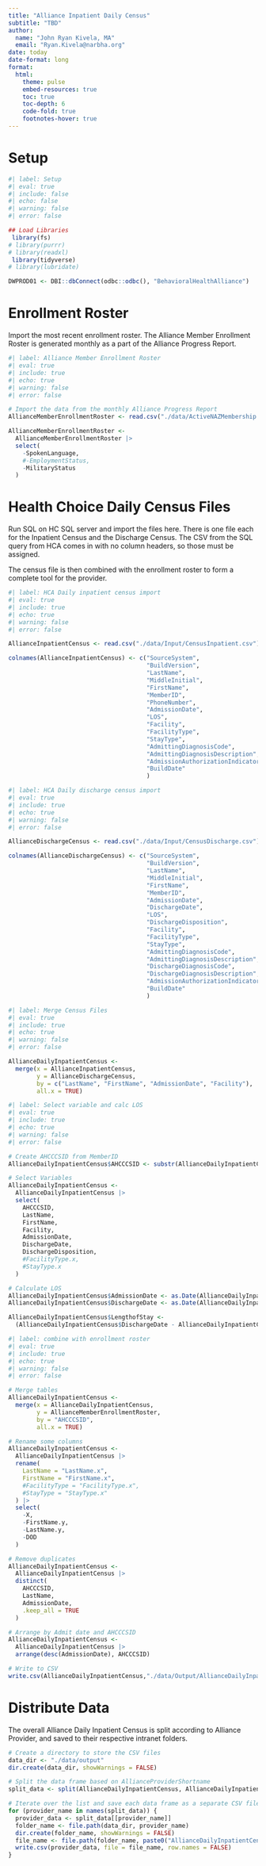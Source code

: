 ```yaml
---
title: "Alliance Inpatient Daily Census"
subtitle: "TBD"
author: 
  name: "John Ryan Kivela, MA"
  email: "Ryan.Kivela@narbha.org"
date: today
date-format: long
format:
  html:
    theme: pulse
    embed-resources: true
    toc: true
    toc-depth: 6
    code-fold: true
    footnotes-hover: true
---
```


# Setup

```r
#| label: Setup
#| eval: true
#| include: false
#| echo: false
#| warning: false
#| error: false

## Load Libraries
 library(fs)
# library(purrr)
# library(readxl)
 library(tidyverse)
# library(lubridate)

DWPROD01 <- DBI::dbConnect(odbc::odbc(), "BehavioralHealthAlliance")

```

# Enrollment Roster

Import the most recent enrollment roster. The Alliance Member Enrollment Roster is generated monthly as a part of the Alliance Progress Report.

```r
#| label: Alliance Member Enrollment Roster
#| eval: true
#| include: true
#| echo: true
#| warning: false
#| error: false

# Import the data from the monthly Alliance Progress Report
AllianceMemberEnrollmentRoster <- read.csv("./data/ActiveNAZMembership.csv")

AllianceMemberEnrollmentRoster <-
  AllianceMemberEnrollmentRoster |> 
  select(
    -SpokenLanguage,
    #-EmploymentStatus,
    -MilitaryStatus
  )

```

# Health Choice Daily Census Files

Run SQL on HC SQL server and import the files here. There is one file each for the Inpatient Census and the Discharge Census. The CSV from the SQL query from HCA comes in with no column headers, so those must be assigned.

The census file is then combined with the enrollment roster to form a complete tool for the provider.

```r
#| label: HCA Daily inpatient census import
#| eval: true
#| include: true
#| echo: true
#| warning: false
#| error: false

AllianceInpatientCensus <- read.csv("./data/Input/CensusInpatient.csv")

colnames(AllianceInpatientCensus) <- c("SourceSystem", 
                                       "BuildVersion", 
                                       "LastName", 
                                       "MiddleInitial",
                                       "FirstName",
                                       "MemberID",
                                       "PhoneNumber",
                                       "AdmissionDate",
                                       "LOS",
                                       "Facility",
                                       "FacilityType",
                                       "StayType",
                                       "AdmittingDiagnosisCode",
                                       "AdmittingDiagnosisDescription",
                                       "AdmissionAuthorizationIndicator",
                                       "BuildDate"
                                       )

```

```r
#| label: HCA Daily discharge census import
#| eval: true
#| include: true
#| echo: true
#| warning: false
#| error: false

AllianceDischargeCensus <- read.csv("./data/Input/CensusDischarge.csv")

colnames(AllianceDischargeCensus) <- c("SourceSystem",
                                       "BuildVersion", 
                                       "LastName",
                                       "MiddleInitial",
                                       "FirstName",
                                       "MemberID",
                                       "AdmissionDate",
                                       "DischargeDate",
                                       "LOS",
                                       "DischargeDisposition",
                                       "Facility",
                                       "FacilityType",
                                       "StayType",
                                       "AdmittingDiagnosisCode",
                                       "AdmittingDiagnosisDescription",
                                       "DischargeDiagnosisCode",
                                       "DischargeDiagnosisDescription",
                                       "AdmissionAuthorizationIndicator",
                                       "BuildDate"
                                       )
```

```r
#| label: Merge Census Files
#| eval: true
#| include: true
#| echo: true
#| warning: false
#| error: false

AllianceDailyInpatientCensus <-
  merge(x = AllianceInpatientCensus,
        y = AllianceDischargeCensus,
        by = c("LastName", "FirstName", "AdmissionDate", "Facility"),
        all.x = TRUE)
```

```r
#| label: Select variable and calc LOS
#| eval: true
#| include: true
#| echo: true
#| warning: false
#| error: false

# Create AHCCCSID from MemberID
AllianceDailyInpatientCensus$AHCCCSID <- substr(AllianceDailyInpatientCensus$MemberID.x, 4, nchar(AllianceDailyInpatientCensus$MemberID.x))

# Select Variables
AllianceDailyInpatientCensus <-
  AllianceDailyInpatientCensus |> 
  select(
    AHCCCSID,
    LastName,
    FirstName,
    Facility,
    AdmissionDate,
    DischargeDate,
    DischargeDisposition,
    #FacilityType.x,
    #StayType.x
  )

# Calculate LOS
AllianceDailyInpatientCensus$AdmissionDate <- as.Date(AllianceDailyInpatientCensus$AdmissionDate)
AllianceDailyInpatientCensus$DischargeDate <- as.Date(AllianceDailyInpatientCensus$DischargeDate)

AllianceDailyInpatientCensus$LengthofStay <-
  (AllianceDailyInpatientCensus$DischargeDate - AllianceDailyInpatientCensus$AdmissionDate)
```

```r
#| label: combine with enrollment roster
#| eval: true
#| include: true
#| echo: true
#| warning: false
#| error: false

# Merge tables
AllianceDailyInpatientCensus <-
  merge(x = AllianceDailyInpatientCensus,
        y = AllianceMemberEnrollmentRoster,
        by = "AHCCCSID",
        all.x = TRUE)

# Rename some columns
AllianceDailyInpatientCensus <-
  AllianceDailyInpatientCensus |> 
  rename(
    LastName = "LastName.x",
    FirstName = "FirstName.x",
    #FacilityType = "FacilityType.x",
    #StayType = "StayType.x"
  ) |> 
  select(
    -X, 
    -FirstName.y,
    -LastName.y,
    -DOD
  )

# Remove duplicates
AllianceDailyInpatientCensus <-
  AllianceDailyInpatientCensus |> 
  distinct(
    AHCCCSID,
    LastName,
    AdmissionDate,
    .keep_all = TRUE
  )

# Arrange by Admit date and AHCCCSID
AllianceDailyInpatientCensus <-
  AllianceDailyInpatientCensus |> 
  arrange(desc(AdmissionDate), AHCCCSID)

# Write to CSV
write.csv(AllianceDailyInpatientCensus,"./data/Output/AllianceDailyInpatientCensus.csv")

```

# Distribute Data

The overall Alliance Daily Inpatient Census is split according to Alliance Provider, and saved to their respective intranet folders.

```r
# Create a directory to store the CSV files
data_dir <- "./data/output"
dir.create(data_dir, showWarnings = FALSE)

# Split the data frame based on AllianceProviderShortname
split_data <- split(AllianceDailyInpatientCensus, AllianceDailyInpatientCensus$BHHShortName)

# Iterate over the list and save each data frame as a separate CSV file in the corresponding folder
for (provider_name in names(split_data)) {
  provider_data <- split_data[[provider_name]]
  folder_name <- file.path(data_dir, provider_name)
  dir.create(folder_name, showWarnings = FALSE)
  file_name <- file.path(folder_name, paste0("AllianceDailyInpatientCensus_", provider_name, ".csv"))
  write.csv(provider_data, file = file_name, row.names = FALSE)
}
```











